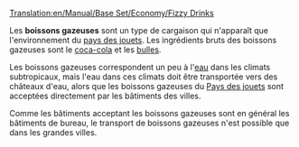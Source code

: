 [[Translation:en/Manual/Base Set/Economy/Fizzy Drinks]]

{{fr/Cargaison|nom=Boisson gazeuse
|image=FizzyDrinks.png
|produit=[[fr/Manual/Base Set/Economy/Usine de boisson gazeuse|Usine de boissons gazeuses]]
|accepté=[[fr/Manual/Ville|Ville]]
}}

Les '''boissons gazeuses''' sont un type de cargaison qui n'apparaît que l'environnement du [[fr/Manual/Climat#Pays des jouets|pays des jouets]]. Les ingrédients bruts des boissons gazeuses sont le [[fr/Coca-cola|coca-cola]] et les [[fr/Bulle|bulles]].

Les boissons gazeuses correspondent un peu à l'[[fr/Manual/Base Set/Economy/Eau|eau]] dans les climats subtropicaux, mais l'eau dans ces climats doit être transportée vers des châteaux d'eau, alors que les boissons gazeuses du [[fr/Manual/Climat#Pays des jouets|Pays des jouets]] sont acceptées directement par les bâtiments des villes.

Comme les bâtiments acceptant les boissons gazeuses sont en général les bâtiments de bureau, le transport de boissons gazeuses n'est possible que dans les grandes villes.
